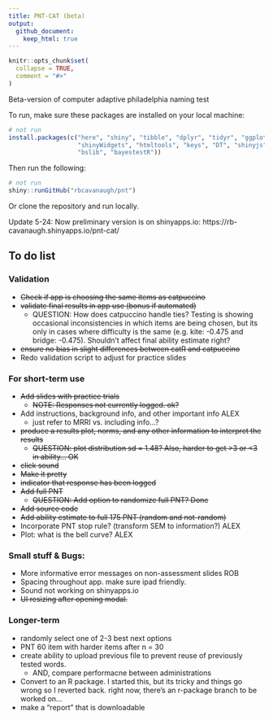 ```yaml
---
title: PNT-CAT (beta)
output:
  github_document:
    keep_html: true
---
```



<!-- README.md is generated from README.Rmd. Please edit that file -->

```r
knitr::opts_chunk$set(
  collapse = TRUE,
  comment = "#>"
)
```



<!-- badges: start -->
<!-- badges: end -->

Beta-version of computer adaptive philadelphia naming test

To run, make sure these packages are installed on your local machine:

```r
# not run
install.packages(c("here", "shiny", "tibble", "dplyr", "tidyr", "ggplot2",
                   "shinyWidgets", "htmltools", "keys", "DT", "shinyjs", "catR",
                   "bslib", "bayestestR"))

```

Then run the following:

```r
# not run
shiny::runGitHub("rbcavanaugh/pnt")
```

Or clone the repository and run locally. 

Update 5-24: Now preliminary version is on shinyapps.io: https://rb-cavanaugh.shinyapps.io/pnt-cat/


## To do list

### Validation

- ~~Check if app is choosing the same items as catpuccino~~
- ~~validate final results in app use (bonus if automated)~~
  - QUESTION: How does catpuccino handle ties? Testing is showing occasional inconsistencies in which items are being chosen, but its only in cases where difficulty is the same (e.g. kite: -0.475 and bridge: -0.475). Shouldn't affect final ability estimate right? 
- ~~ensure no bias in slight differences between catR and catpuccino~~
- Redo validation script to adjust for practice slides

### For short-term use

- ~~Add slides with practice trials~~
  - ~~NOTE: Responses not currently logged. ok?~~
- Add instructions, background info, and other important info ALEX
  - just refer to MRRI vs. including info...?
- ~~produce a results plot, norms, and any other information to interpret the results~~
  - ~~QUESTION: plot distribution sd = 1.48? Also, harder to get >3 or <3 in ability... OK~~
- ~~click sound~~
- ~~Make it pretty~~
- ~~indicator that response has been logged~~
- ~~Add full PNT~~
  - ~~QUESTION: Add option to randomize full PNT? Done~~
- ~~Add source code~~
- ~~Add ability estimate to full 175 PNT (random and not-random)~~
- Incorporate PNT stop rule? (transform SEM to information?) ALEX
- Plot: what is the bell curve? ALEX

### Small stuff & Bugs:
- More informative error messages on non-assessment slides ROB
- Spacing throughout app. make sure ipad friendly. 
- Sound not working on shinyapps.io
- ~~UI resizing after opening modal.~~

### Longer-term

- randomly select one of 2-3 best next options
- PNT 60 item with harder items after n = 30
- create ability to upload previous file to prevent reuse of previously tested words. 
  - AND, compare performacne between administrations
- Convert to an R package. I started this, but its tricky and things go wrong so I reverted back. right now, there's an r-package branch to be worked on...
- make a "report" that is downloadable

